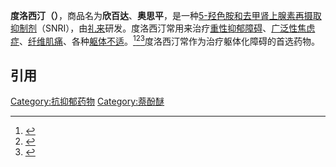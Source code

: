 {{drugbox
| Verifiedfields = changed
| verifiedrevid = 460765928
| IUPAC_name = (+)-(''S'')-''N''-Methyl-3-(naphthalen-1-yloxy)-3-(thiophen-2-yl)propan-1-amine
| image = Duloxetine.svg
| image2 = Duloxetine-3D-ball-model.png

<!--Clinical data-->
| tradename = Cymbalta
| Drugs.com = {{drugs.com|monograph|duloxetine}}
| MedlinePlus = a604030
| licence_EU = Ariclaim
| licence_US = duloxetine
| pregnancy_AU = B3
| pregnancy_US = C
| legal_AU = S4
| legal_CA = Rx-only
| legal_UK = POM
| legal_US = Rx-only
| routes_of_administration = Oral

<!--Pharmacokinetic data-->
| bioavailability = ~ 50% (32% to 80%)
| protein_bound = ~ 95%
| metabolism = 肝脏, 两种[[P450|P450]]酶, [[CYP2D6|CYP2D6]] 和[[CYP1A2|CYP1A2]]
| elimination_half-life = 12.1 小时
| excretion = 70% 尿液, 20% 粪便

<!--Identifiers-->
| CAS_number_Ref = {{cascite|changed|??}}
| CAS_number = 116539-59-4
| CAS_number_comment = free base
| CAS_number2 = 136434-34-9
| CAS_number2_comment = [[盐酸盐|盐酸盐]]
| ATC_prefix = N06
| ATC_suffix = AX21
| PubChem = 60835
| IUPHAR_ligand = 202
| DrugBank_Ref = {{drugbankcite|correct|drugbank}}
 | DrugBank = DB00476
| ChemSpiderID_Ref = {{chemspidercite|correct|chemspider}}
| ChemSpiderID = 54822
| UNII_Ref = {{fdacite|correct|FDA}}
| UNII = O5TNM5N07U
| KEGG_Ref = {{keggcite|correct|kegg}}
| KEGG = D07880
| ChEBI_Ref = {{ebicite|correct|EBI}}
| ChEBI = 36795
| ChEMBL_Ref = {{ebicite|correct|EBI}}
| ChEMBL = 1175
| PDB_ligand = 29E

<!--Chemical data-->
| C=18 | H=19 | N=1 | O=1 | S=1
| molecular_weight = 297.41456 g/mol
| smiles = CNCC[C@@H](C1=CC=CS1)OC2=CC=CC3=CC=CC=C32
| InChI = 1/C18H19NOS/c1-19-12-11-17(18-10-5-13-21-18)20-16-9-4-7-14-6-2-3-8-15(14)16/h2-10,13,17,19H,11-12H2,1H3/t17-/m0/s1
| InChIKey = ZEUITGRIYCTCEM-KRWDZBQOBW
| StdInChI_Ref = {{stdinchicite|correct|chemspider}}
| StdInChI = 1S/C18H19NOS/c1-19-12-11-17(18-10-5-13-21-18)20-16-9-4-7-14-6-2-3-8-15(14)16/h2-10,13,17,19H,11-12H2,1H3/t17-/m0/s1
| StdInChIKey_Ref = {{stdinchicite|correct|chemspider}}
| StdInChIKey = ZEUITGRIYCTCEM-KRWDZBQOSA-N
}}

'''度洛西汀（{{lang-en|Duloxetine}}）'''，商品名为'''欣百达'''、'''奥思平'''，是一种[[5-羟色胺和去甲肾上腺素再摄取抑制剂|5-羟色胺和去甲肾上腺素再摄取抑制剂]]（SNRI），由[[礼来|礼来]]研发。度洛西汀常用来治疗[[重性抑郁障碍|重性抑郁障碍]]、[[广泛性焦虑症|广泛性焦虑症]]、[[纤维肌痛|纤维肌痛]]、各种[[躯体不适|躯体不适]]。<ref name=AHFS2015>{{cite web | title = Duloxetine | work = Monograph | url = http://www.drugs.com/monograph/duloxetine.html | publisher = The American Society of Health-System Pharmacists | accessdate = 2015-02-26 | archive-date = 2022-06-14 | archive-url = https://web.archive.org/web/20220614094726/https://www.drugs.com/monograph/duloxetine.html }}</ref><ref>{{NICE|96|Neuropathic pain - pharmacological management|2010}}</ref><ref>{{cite journal | author=Bril V, England J, Franklin GM | title=Evidence-based guideline: Treatment of painful diabetic neuropathy | journal=Neurology | year=2011 | volume=Online | pages= 1758–65| doi=10.1212/WNL.0b013e3182166ebe | pmid=21482920 | issue=20 | pmc=3100130| author2=and others | displayauthors=1 }}</ref>度洛西汀常作为治疗躯体化障碍的首选药物。

==引用==
{{reflist}}

{{Antidepressants}}
{{ADHD_pharmacotherapies}}
[[Category:抗抑郁药物|Category:抗抑郁药物]]
[[Category:萘酚醚|Category:萘酚醚]]